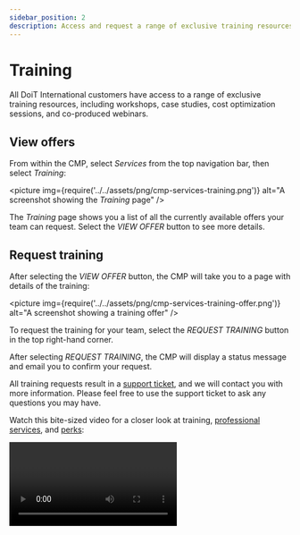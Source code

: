 ```yaml
---
sidebar_position: 2
description: Access and request a range of exclusive training resources
---
```


# Training

All DoiT International customers have access to a range of exclusive training resources, including workshops, case studies, cost optimization sessions, and co-produced webinars.

## View offers

From within the CMP, select _Services_ from the top navigation bar, then select _Training_:

<picture
  img={require('../../assets/png/cmp-services-training.png')}
  alt="A screenshot showing the _Training_ page"
/>

The _Training_ page shows you a list of all the currently available offers your team can request. Select the _VIEW OFFER_ button to see more details.

## Request training

After selecting the _VIEW OFFER_ button, the CMP will take you to a page with details of the training:

<picture
  img={require('../../assets/png/cmp-services-training-offer.png')}
  alt="A screenshot showing a training offer"
/>

To request the training for your team, select the _REQUEST TRAINING_ button in the top right-hand corner.

After selecting _REQUEST TRAINING_, the CMP will display a status message and email you to confirm your request.

All training requests result in a [support ticket](consulting-support/index.mdx), and we will contact you with more information. Please feel free to use the support ticket to ask any questions you may have.

Watch this bite-sized video for a closer look at training, [professional services](proserv.mdx), and [perks](perks.mdx):

<video
  type="loom"
  id="9ff183270cb84e32817818589a80d37e"
  thumb="-full-1602767998407.jpg"
/>
